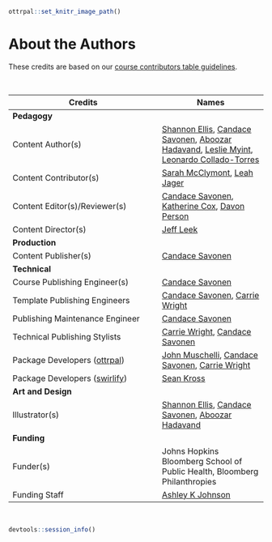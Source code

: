 ```r
ottrpal::set_knitr_image_path()
```

# About the Authors {-}

These credits are based on our [course contributors table guidelines](https://github.com/jhudsl/OTTR_Template/wiki/How-to-give-credits).

&nbsp;
&nbsp;

|Credits|Names|
|-------|-----|
|**Pedagogy**||
|Content Author(s) | [Shannon Ellis], [Candace Savonen], [Aboozar Hadavand], [Leslie Myint], [Leonardo Collado-Torres]|
|Content Contributor(s)| [Sarah McClymont], [Leah Jager]|
|Content Editor(s)/Reviewer(s) | [Candace Savonen], [Katherine Cox], [Davon Person]|
|Content Director(s) |[Jeff Leek]|
|**Production**||
|Content Publisher(s)| [Candace Savonen]|
|**Technical**||
|Course Publishing Engineer(s)| [Candace Savonen]|
|Template Publishing Engineers|[Candace Savonen], [Carrie Wright]|
|Publishing Maintenance Engineer|[Candace Savonen]|
|Technical Publishing Stylists|[Carrie Wright], [Candace Savonen]|
|Package Developers ([ottrpal])|[John Muschelli], [Candace Savonen], [Carrie Wright]|
|Package Developers ([swirlify])|[Sean Kross]|
|**Art and Design**||
|Illustrator(s)| [Shannon Ellis], [Candace Savonen], [Aboozar Hadavand] |
|**Funding**||
|Funder(s)| Johns Hopkins Bloomberg School of Public Health, Bloomberg Philanthropies |
|Funding Staff| [Ashley K Johnson]|

&nbsp;

```r
devtools::session_info()
```

<!-- Author information -->
[Ashley K Johnson]: https://www.linkedin.com/in/ashleykgjohnson
[Davon Person]: https://www.linkedin.com/in/davon-person-1ba973194
[Aboozar Hadavand]: https://www.ahadavand.com/
[Shannon Ellis]: https://www.shanellis.com/
[John Muschelli]: https://johnmuschelli.com/
[Candace Savonen]: https://www.cansavvy.com/
[Carrie Wright]: https://carriewright11.github.io/
[Jeff Leek]: https://jtleek.com/
[Leslie Myint]: https://lmyint.github.io/
[Leonardo Collado-Torres]: https://lcolladotor.github.io/
[Sean Kross]: https://seankross.com/
[Sarah McClymont]: https://www.linkedin.com/in/sarahmcclymont/
[Leah Jager]: https://lrjager.github.io/
[Katherine Cox]: https://www.linkedin.com/in/katherine-cox-8a4b1623

<!-- Links -->

[ottrpal]: https://github.com/jhudsl/ottrpal
[swirlify]: http://swirlstats.com/swirlify/
